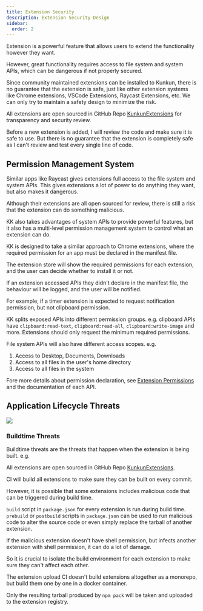 ```yaml
---
title: Extension Security
description: Extension Security Design
sidebar:
  order: 2
---
```


Extension is a powerful feature that allows users to extend the functionality however they want.

However, great functionality requires access to file system and system APIs, which can be dangerous if not properly secured.

Since community maintained extensions can be installed to Kunkun, there is no guarantee that the extension is safe,
just like other extension systems like Chrome extensions, VSCode Extensions, Raycast Extensions, etc.
We can only try to maintain a safety design to minimize the risk.

All extensions are open sourced in GitHub Repo [KunkunExtensions](https://github.com/kunkunsh/kunkunExtensions/) for transparency and security review.

Before a new extension is added, I will review the code and make sure it is safe to use.
But there is no guarantee that the extension is completely safe as I can't review and test every single line of code.

## Permission Management System

Similar apps like Raycast gives extensions full access to the file system and system APIs.
This gives extensions a lot of power to do anything they want, but also makes it dangerous.

Although their extensions are all open sourced for review, there is still a risk that the extension can do something malicious.

KK also takes advantages of system APIs to provide powerful features, but it also has a multi-level
permission management system to control what an extension can do.

KK is designed to take a similar approach to Chrome extensions, where the required permission for an app must be declared in the manifest file.

The extension store will show the required permissions for each extension, and the user can decide whether to install it or not.

If an extension accessed APIs they didn't declare in the manifest file, the behaviour will be logged, and the user will be notified.

For example, if a timer extension is expected to request notification permission, but not clipboard permission.

KK splits exposed APIs into different permission groups. e.g. clipboard APIs have `clipboard:read-text`, `clipboard:read-all`, `clipboard:write-image` and more.
Extensions should only request the minimum required permissions.

File system APIs will also have different access scopes. e.g.

1. Access to Desktop, Documents, Downloads
2. Access to all files in the user's home directory
3. Access to all files in the system

Fore more details about permission declaration, see [Extension Permissions](/extensions/security/permissions) and the documentation of each API.

## Application Lifecycle Threats

![](https://hacker-storage.s3.us-east-2.amazonaws.com/2024/5/14/application-flow-simple.KMHPzXtV_5V2Cf.svg)

### Buildtime Threats

Buildtime threats are the threats that happen when the extension is being built. e.g.

All extensions are open sourced in GitHub Repo [KunkunExtensions](https://github.com/kunkunsh/kunkunExtensions/).

CI will build all extensions to make sure they can be built on every commit.

However, it is possible that some extensions includes malicious code that can be triggered during build time.

`build` script in `package.json` for every extension is run during build time.
`prebuild` or `postbuild` scripts in `package.json` can be used to run malicious code to alter the source code or
even simply replace the tarball of another extension.

If the malicious extension doesn't have shell permission, but infects another extension with shell permission, it can do a lot of damage.

So it is crucial to isolate the build environment for each extension to make sure they can't affect each other.

The extension upload CI doesn't build extensions altogether as a monorepo, but build them one by one in a docker container.

Only the resulting tarball produced by `npm pack` will be taken and uploaded to the extension registry.
